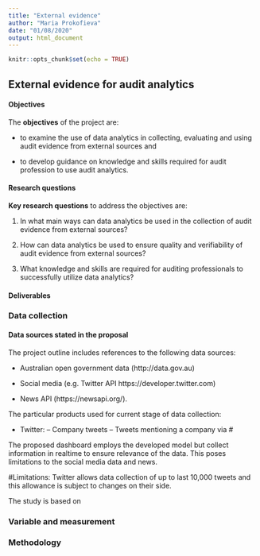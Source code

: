 ```yaml
---
title: "External evidence"
author: "Maria Prokofieva"
date: "01/08/2020"
output: html_document
---
```


```r
knitr::opts_chunk$set(echo = TRUE)
```

## External evidence for audit analytics

#### Objectives

The **objectives** of the project are: 

- to examine the use of data analytics in collecting, evaluating and using audit evidence from external sources and 

- to develop guidance on knowledge and skills required for audit profession to use audit analytics.

#### Research questions

**Key research questions** to address the objectives are:

1. In what main ways can data analytics be used in the collection of audit evidence from external sources?

2. How can data analytics be used to ensure quality and verifiability of audit evidence from external sources?

3. What knowledge and skills are required for auditing professionals to successfully utilize data analytics?

#### Deliverables


### Data collection

#### Data sources stated in the proposal

The project outline includes references to the following data sources:

- Australian open government data (http://data.gov.au) 

- Social media (e.g. Twitter API https://developer.twitter.com)

- News API (https://newsapi.org/).

The particular products used for current stage of data collection:

- Twitter:
--    Company tweets
--   Tweets mentioning a company via #


The proposed dashboard employs the developed model but collect information in realtime to ensure relevance of the data. This poses limitations to the social media data and news.

#Limitations:
Twitter allows data collection of up to last 10,000 tweets and this allowance is subject to changes on their side.






The study is based on 

### Variable and measurement

### Methodology


